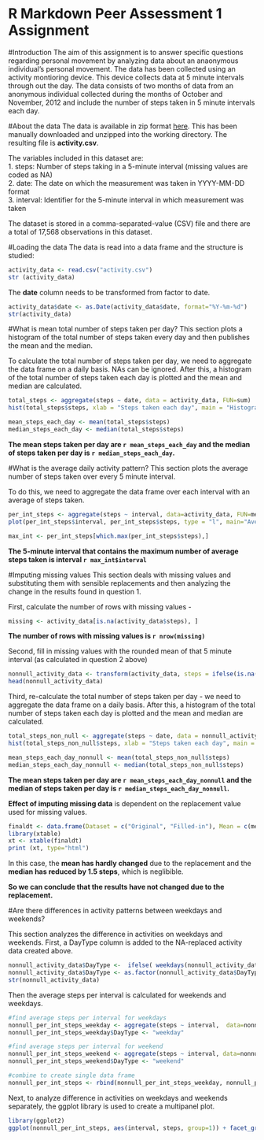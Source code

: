 R Markdown Peer Assessment 1 Assignment
========================================

#Introduction
The aim of this assignment is to answer specific questions regarding personal movement by analyzing data about an anaonymous individual's personal movement. The data has been collected using an activity montioring device. This device collects data at 5 minute intervals through out the day. The data consists of two months of data from an anonymous individual collected during the months of October and November, 2012 and include the number of steps taken in 5 minute intervals each day.

#About the data
The data is available in zip format [here](https://d396qusza40orc.cloudfront.net/repdata%2Fdata%2Factivity.zip). This has been manually downloaded and unzipped into the working directory. The resulting file is **activity.csv**.  

The variables included in this dataset are:  
1. steps: Number of steps taking in a 5-minute interval (missing values are coded as NA)  
2. date: The date on which the measurement was taken in YYYY-MM-DD format  
3. interval: Identifier for the 5-minute interval in which measurement was taken  

The dataset is stored in a comma-separated-value (CSV) file and there are a total of 17,568 observations in this dataset.

#Loading the data
The data is read into a data frame and the structure is studied:  

```r
activity_data <- read.csv("activity.csv")
str (activity_data)
```

The **date** column needs to be transformed from factor to date. 
```r
activity_data$date <- as.Date(activity_data$date, format="%Y-%m-%d")
str(activity_data)
```

#What is mean total number of steps taken per day?
This section plots a histogram of the total number of steps taken every day and then publishes the mean and the median. 

To calculate the total number of steps taken per day, we need to aggregate the data frame on a daily basis. NAs can be ignored. After this, a histogram of the total number of steps taken each day is plotted and the mean and median are calculated.

```r
total_steps <- aggregate(steps ~ date, data = activity_data, FUN=sum)
hist(total_steps$steps, xlab = "Steps taken each day", main = "Histogram of total steps taken each day")
```

```r
mean_steps_each_day <- mean(total_steps$steps)
median_steps_each_day <- median(total_steps$steps)
```

**The mean steps taken per day are `r mean_steps_each_day` and the median of steps taken per day is `r median_steps_each_day`.** 

#What is the average daily activity pattern?
This section plots the average number of steps taken over every 5 minute interval. 

To do this, we need to aggregate the data frame over each interval with an average of steps taken.

```r
per_int_steps <- aggregate(steps ~ interval, data=activity_data, FUN=mean)
plot(per_int_steps$interval, per_int_steps$steps, type = "l", main="Average steps taken per interval", xlab = "Interval", ylab="Average steps taken")
```

```r
max_int <- per_int_steps[which.max(per_int_steps$steps),]
```

**The 5-minute interval that contains the maximum number of average steps taken is interval `r max_int$interval`**

#Imputing missing values
This section deals with missing values and substituting them with sensible replacements and then analyzing the change in the results found in question 1.

First, calculate the number of rows with missing values - 

```r
missing <- activity_data[is.na(activity_data$steps), ]
```

**The number of rows with missing values is `r nrow(missing)`**

Second, fill in missing values with the rounded mean of that 5 minute interval (as calculated in question 2 above)

```r
nonnull_activity_data <- transform(activity_data, steps = ifelse(is.na(steps), round(per_int_steps[(interval == interval),]$steps), steps))
head(nonnull_activity_data)
```

Third, re-calculate the total number of steps taken per day - we need to aggregate the data frame on a daily basis. After this, a histogram of the total number of steps taken each day is plotted and the mean and median are calculated.

```r
total_steps_non_null <- aggregate(steps ~ date, data = nonnull_activity_data, FUN=sum)
hist(total_steps_non_null$steps, xlab = "Steps taken each day", main = "Histogram of total steps taken each day")
```

```r
mean_steps_each_day_nonnull <- mean(total_steps_non_null$steps)
median_steps_each_day_nonnull <- median(total_steps_non_null$steps)
```

**The mean steps taken per day are `r mean_steps_each_day_nonnull` and the median of steps taken per day is `r median_steps_each_day_nonnull`.** 


**Effect of imputing missing data** is dependent on the replacement value used for missing values. 


```r
finaldt <- data.frame(Dataset = c("Original", "Filled-in"), Mean = c(mean_steps_each_day, mean_steps_each_day_nonnull), Median = c(median_steps_each_day, median_steps_each_day_nonnull))
library(xtable)
xt <- xtable(finaldt)
print (xt, type="html")
```
  
  
In this case, the **mean has hardly changed** due to the replacement and the **median has reduced by 1.5 steps**, which is neglibible. 
  
**So we can conclude that the results have not changed due to the replacement.** 

#Are there differences in activity patterns between weekdays and weekends?

This section analyzes the difference in activities on weekdays and weekends. First, a DayType column is added to the NA-replaced activity data created above.

```r
nonnull_activity_data$DayType <-  ifelse( weekdays(nonnull_activity_data$date) %in% c("Saturday", "Sunday"), "weekend", "weekday")
nonnull_activity_data$DayType <- as.factor(nonnull_activity_data$DayType)
str(nonnull_activity_data)
```

Then the average steps per interval is calculated for weekends and weekdays.

```r
#find average steps per interval for weekdays
nonnull_per_int_steps_weekday <- aggregate(steps ~ interval,  data=nonnull_activity_data[(nonnull_activity_data$DayType == "weekday"),], FUN=mean)
nonnull_per_int_steps_weekday$DayType <- "weekday"

#find average steps per interval for weekend
nonnull_per_int_steps_weekend <- aggregate(steps ~ interval, data=nonnull_activity_data[(nonnull_activity_data$DayType == "weekend"),], FUN=mean)
nonnull_per_int_steps_weekend$DayType <- "weekend"

#combine to create single data frame
nonnull_per_int_steps <- rbind(nonnull_per_int_steps_weekday, nonnull_per_int_steps_weekend)
```

Next, to analyze difference in activities on weekdays and weekends separately, the ggplot library is used to create a multipanel plot.

```r
library(ggplot2)
ggplot(nonnull_per_int_steps, aes(interval, steps, group=1)) + facet_grid(DayType ~ . ) + geom_line() + labs(x="Interval", y="Average steps", title="Average steps per interval")
```

